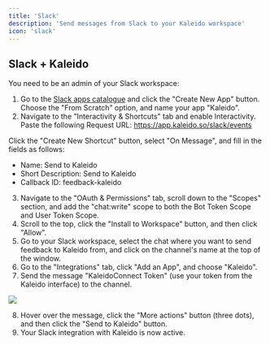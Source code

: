 ```yaml
---
title: 'Slack'
description: 'Send messages from Slack to your Kaleido workspace'
icon: 'slack'
---
```


## Slack + Kaleido

You need to be an admin of your Slack workspace:

1. Go to the [Slack apps catalogue](https://api.slack.com/apps) and click the "Create New App" button. Choose the "From Scratch" option, and name your app "Kaleido".
2. Navigate to the "Interactivity & Shortcuts" tab and enable Interactivity. 
Paste the following Request URL: https://app.kaleido.so/slack/events

Click the "Create New Shortcut" button, select "On Message", and fill in the fields as follows:

- Name: Send to Kaleido
- Short Description: Send to Kaleido
- Callback ID: feedback-kaleido
 
3. Navigate to the "OAuth & Permissions" tab, scroll down to the "Scopes" section, and add the "chat:write" scope to both the Bot Token Scope and User Token Scope.
4. Scroll to the top, click the "Install to Workspace" button, and then click "Allow".
5. Go to your Slack workspace, select the chat where you want to send feedback to Kaleido from, and click on the channel's name at the top of the window.
6. Go to the "Integrations" tab, click "Add an App", and choose "Kaleido".
7. Send the message "KaleidoConnect Token" (use your token from the Kaleido interface) to the channel.

<Frame>
  <img src="/images/slack/slack-token.jpg" />
</Frame>

8. Hover over the message, click the "More actions" button (three dots), and then click the "Send to Kaleido" button.
9. Your Slack integration with Kaleido is now active.



